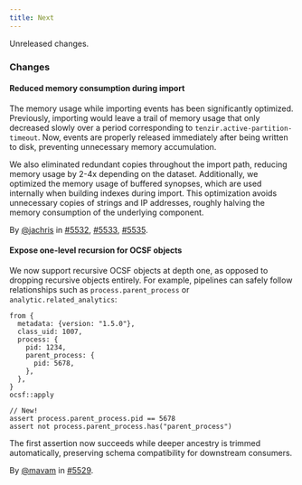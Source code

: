 ```yaml
---
title: Next
---
```


Unreleased changes.

### Changes

#### Reduced memory consumption during import

The memory usage while importing events has been significantly optimized.
Previously, importing would leave a trail of memory usage that only decreased
slowly over a period corresponding to `tenzir.active-partition-timeout`. Now,
events are properly released immediately after being written to disk, preventing
unnecessary memory accumulation.

We also eliminated redundant copies throughout the import path, reducing memory
usage by 2-4x depending on the dataset. Additionally, we optimized the memory
usage of buffered synopses, which are used internally when building indexes
during import. This optimization avoids unnecessary copies of strings and IP
addresses, roughly halving the memory consumption of the underlying component.

By [@jachris](https://github.com/jachris) in [#5532](https://github.com/tenzir/tenzir/pull/5532), [#5533](https://github.com/tenzir/tenzir/pull/5533), [#5535](https://github.com/tenzir/tenzir/pull/5535).

#### Expose one-level recursion for OCSF objects

We now support recursive OCSF objects at depth one, as opposed to dropping
recursive objects entirely. For example, pipelines can safely follow
relationships such as `process.parent_process` or `analytic.related_analytics`:

```tql
from {
  metadata: {version: "1.5.0"},
  class_uid: 1007,
  process: {
    pid: 1234,
    parent_process: {
      pid: 5678,
    },
  },
}
ocsf::apply

// New!
assert process.parent_process.pid == 5678
assert not process.parent_process.has("parent_process")
```

The first assertion now succeeds while deeper ancestry is trimmed
automatically, preserving schema compatibility for downstream consumers.

By [@mavam](https://github.com/mavam) in [#5529](https://github.com/tenzir/tenzir/pull/5529).
